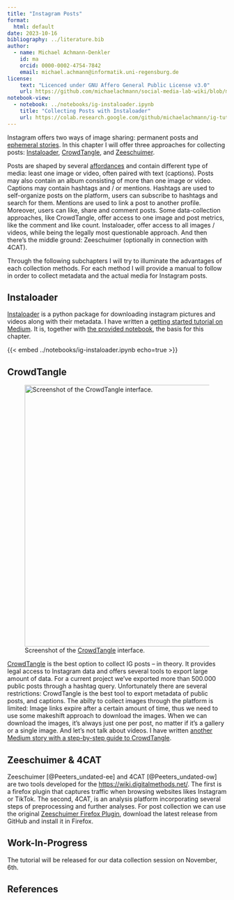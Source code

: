 ```yaml
---
title: "Instagram Posts"
format: 
  html: default
date: 2023-10-16
bibliography: ../literature.bib
author:
  - name: Michael Achmann-Denkler
    id: ma
    orcid: 0000-0002-4754-7842
    email: michael.achmann@informatik.uni-regensburg.de
license:
    text: "Licenced under GNU Affero General Public License v3.0"
    url: https://github.com/michaelachmann/social-media-lab-wiki/blob/main/LICENSE
notebook-view:
  - notebook: ../notebooks/ig-instaloader.ipynb
    title: "Collecting Posts with Instaloader"
    url: https://colab.research.google.com/github/michaelachmann/ig-tutorial/blob/main/01_DataCollection.ipynb
---
```


Instagram offers two ways of image sharing: permanent posts and [ephemeral stories](ig-stories.qmd). In this chapter I will offer three approaches for collecting posts: [Instaloader](#instaloader), [CrowdTangle](#crowdtangle), and [Zeeschuimer](#zeeschuimer--4cat). 

<!--![ A screenshot of a post by @bundeskanzler.](/images/instagram-post.png){fig-align="center" width=95%} //-->

Posts are shaped by several [affordances](/getting-started/theory.qmd#platform-affordances) and contain different type of media: least one image or video, often paired with text (captions). Posts may also contain an album consisting of more than one image or video. Captions may contain hashtags and / or mentions. Hashtags are used to self-organize posts on the platform, users can subscribe to hashtags and search for them. Mentions are used to link a post to another profile. Moreover, users can like, share and comment posts. Some data-collection approaches, like CrowdTangle, offer access to one image and post metrics, like the comment and like count. Instaloader, offer access to all images / videos, while being the legally most questionable approach. And then there's the middle ground: Zeeschuimer (optionally in connection with 4CAT). 

Through the following subchapters I will try to illuminate the advantages of each collection methods. For each method I will provide a manual to follow in order to collect metadata and the actual media for Instagram posts.

## Instaloader
[Instaloader](https://instaloader.github.io/) is a python package for downloading instagram pictures and videos along with their metadata. I have written a [getting started tutorial on Medium](https://achmann.dev/getting-started-with-instagram-analysis-instaloader-bbf686cb6e3b). It is, together with [the provided notebook](https://github.com/michaelachmann/ig-tutorial/blob/main/01_DataCollection.ipynb), the basis for this chapter.

{{< embed ../notebooks/ig-instaloader.ipynb echo=true >}}

## CrowdTangle
![Screenshot of the [CrowdTangle](https://www.crowdtangle.com/) interface.](/images/crowdtangle.png){width="600"}

[CrowdTangle](https://www.crowdtangle.com/) is the best option to collect IG posts -- in theory. It provides legal access to Instagram data and offers several tools to export large amount of data. For a current project we've exported more than 500.000 public posts through a hashtag query. Unfortunately there are several restrictions: CrowdTangle is the best tool to export metadata of public posts, and captions. The abilty to collect images through the platform is limited: Image links expire after a certain amount of time, thus we need to use some makeshift approach to download the images. When we can download the images, it's always just one per post, no matter if it's a gallery or a single image. And let's not talk about videos. I have written [another Medium story with a step-by-step guide to CrowdTangle](https://achmann.dev/crowdtangle-for-instagram-analysis-a-step-by-step-guide-for-beginners-6d4f1f8cb0a3).

## Zeeschuimer & 4CAT
Zeeschuimer [@Peeters_undated-ee] and 4CAT [@Peeters_undated-ow] are two tools developed for the [https://wiki.digitalmethods.net/](Digital Methods Initiative). The first is a firefox plugin that captures traffic when browsing websites likes Instagram or TikTok. The second, 4CAT, is an analysis platform incorporating several steps of preprocessing and further analyses. For post collection we can use the original [Zeeschuimer Firefox Plugin](https://github.com/digitalmethodsinitiative/zeeschuimer), download the latest release from GitHub and install it in Firefox. 

::: {.callout-caution}
## Work-In-Progress
The tutorial will be released for our data collection session on November, 6th.
:::

<!--We can use our own 4CAT instance at [https://4cat.digitalhumanities.io/](https://4cat.digitalhumanities.io/) //-->

## References

::: {#refs}
:::
